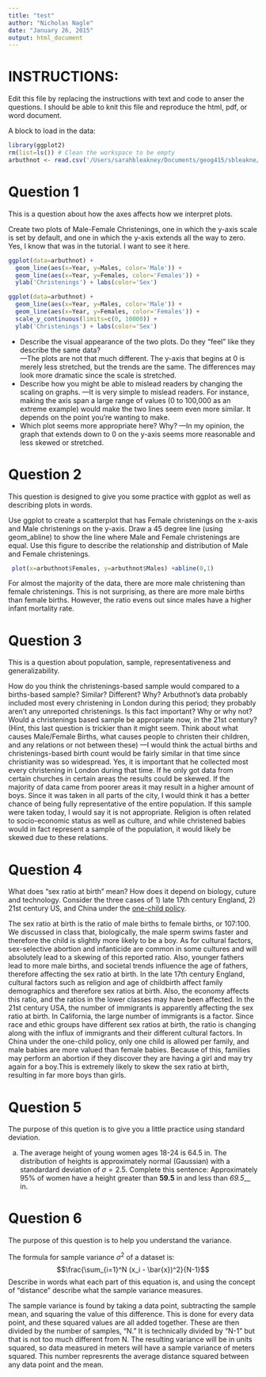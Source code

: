 ```yaml
---
title: "test"
author: "Nicholas Nagle"
date: "January 26, 2015"
output: html_document
---
```

# INSTRUCTIONS:
Edit this file by replacing the instructions with text and code to anser the questions.
I should be able to knit this file and reproduce the html, pdf, or word document.

A block to load in the data:
```r
library(ggplot2)
rm(list=ls()) # Clean the workspace to be empty
arbuthnot <- read.csv('/Users/sarahbleakney/Documents/geog415/sbleakne/homework1/data/arbuthnot.csv')
```

# Question 1
This is a question about how the axes affects how we interpret plots.

Create two plots of Male-Female Christenings, one in which the y-axis scale is set by default, and one in which the y-axis extends all the way to zero.  Yes, I know that was in the tutorial.  I want to see it here.
```r
ggplot(data=arbuthnot) + 
  geom_line(aes(x=Year, y=Males, color='Male')) + 
  geom_line(aes(x=Year, y=Females, color='Females')) + 
  ylab('Christenings') + labs(color='Sex')
```


```r
ggplot(data=arbuthnot) + 
  geom_line(aes(x=Year, y=Males, color='Male')) + 
  geom_line(aes(x=Year, y=Females, color='Females')) + 
  scale_y_continuous(limits=c(0, 10000)) + 
  ylab('Christenings') + labs(color='Sex')
```

 - Describe the visual appearance of the two plots.  Do they "feel" like they describe the same data?  
 ---The plots are not that much different. The y-axis that begins at 0 is merely less stretched, but the trends are the same. The differences may look more dramatic since the scale is stretched.
 - Describe how you might be able to mislead readers by changing the scaling on graphs.
  ---It is very simple to mislead readers. For instance, making the axis span a large range of values (0 to 100,000 as an extreme example) would make the two lines seem even more similar. It depends on the point you're wanting to make.
 - Which plot seems more appropriate here?  Why?
  ---In my opinion, the graph that extends down to 0 on the y-axis seems more reasonable and less skewed or stretched.

# Question 2
This question is designed to give you some practice with ggplot as well as describing plots in words.

Use ggplot to create a scatterplot that has Female christenings on the x-axis and Male christenings on the y-axis.  Draw a 45 degree line (using geom_abline) to show the line where Male and Female christenings are equal.  Use this figure to describe the relationship and distribution of Male and Female christenings.


```r
 plot(x=arbuthnot$Females, y=arbuthnot$Males) +abline(0,1)
```

For almost the majority of the data, there are more male christening than female christenings. This is not surprising, as there are more male births than female births. However, the ratio evens out since males have a higher infant mortality rate.

# Question 3

This is a question about population, sample, representativeness and generalizability.

How do you think the christenings-based sample would compared to a births-based sample?  Similar?  Different?  Why?  Arbuthnot's data probably included most every christening in London during this period; they probably aren't any unreported christenings.  Is this fact important?  Why or why not?  Would a christenings based sample be appropriate now, in the 21st century?  (Hint, this last question is trickier than it might seem.  Think about what causes Male/Female Births, what causes people to christen their children, and any relations or not between these)
---I would think the actual births and christenings-based birth count would be fairly similar in that time since christianity was so widespread. Yes, it is important that he collected most every christening in London during that time. If he only got data from certain churches in certain areas the results could be skewed. If the majority of data came from poorer areas it may result in a higher amount of boys. Since it was taken in all parts of the city, I would think it has a better chance of being fully representative of the entire population.  If this sample were taken today, I would say it is not appropriate. Religion is often related to socio-economic status as well as culture, and while christened babies would in fact represent a sample of the population, it would likely be skewed due to these relations.

# Question 4
What does "sex ratio at birth" mean?  How does it depend on biology, cuture and technology.  Consider the three cases of 1) late 17th century England, 2) 21st century US, and China under the [one-child policy](http://en.wikipedia.org/wiki/One-child_policy).

The sex ratio at birth is the ratio of male births to female births, or 107:100. We discussed in class that, biologically, the male sperm swims faster and therefore the child is slightly more likely to be a boy. As for cultural factors, sex-selective abortion and infanticide are common in some cultures and will absolutely lead to a skewing of this reported ratio. Also, younger fathers lead to more male births, and societal trends influence the age of fathers, therefore affecting the sex ratio at birth.
In the late 17th century England, cultural factors such as religion and age of childbirth affect family demographics and therefore sex ratios at birth. Also, the economy affects this ratio, and the ratios in the lower classes may have been affected.
In the 21st century USA, the number of immigrants is apparently affecting the sex ratio at birth. In California, the large number of immigrants is a factor. Since race and ethic groups have different sex ratios at birth, the ratio is changing along with the influx of immigrants and their different cultural factors.
In China under the one-child policy, only one child is allowed per family, and male babies are more valued than female babies. Because of this, families may perform an abortion if they discover they are having a girl and may try again for a boy.This is extremely likely to skew the sex ratio at birth, resulting in far more boys than girls.

# Question 5
The purpose of this quetion is to give you a little practice using standard deviation.

a. The average height of young women ages 18-24 is 64.5 in.  The distribution of heights is approximately normal (Gaussian) with a standardard deviation of $\sigma=2.5$.  Complete this sentence: Approximately 95% of women have a height greater than __59.5__ in and less than _69.5___ in.

# Question 6
The purpose of this question is to help you understand the variance.

The formula for sample variance $\sigma^2$ of a dataset is:
$$\frac{\sum_{i=1}^N (x_i - \bar{x})^2}{N-1}$$
Describe in words what each part of this equation is, and using the concept of "distance" describe what the sample variance measures.

The sample variance is found by taking a data point, subtracting the sample mean, and squaring the value of this difference. This is done for every data point, and these squared values are all added together. These are then divided by the number of samples, "N." It is technically divided by "N-1" but that is not too much different from N. The resulting variance will be in units squared, so data measured in meters will have a sample variance of meters squared. This number represrents the average distance squared between any data point and the mean. 
